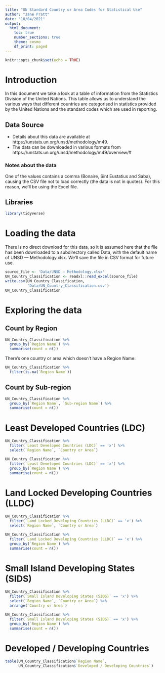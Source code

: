 ```yaml
---
title: "UN Standard Country or Area Codes for Statistical Use"
author: "Jane Pratt"
date: "10/04/2021"
output: 
  html_document:
    toc: true
    number_sections: true
    theme: cosmo
    df_print: paged
---
```


```r
knitr::opts_chunk$set(echo = TRUE)
```

# Introduction

In this document we take a look at a table of information from the Statistics Division of the United Nations. This table allows us to understand the various ways that different countries are categorised in statistics provided by the United Nations and the standard codes which are used in reporting. 

## Data Source

- Details about this data are available at https://unstats.un.org/unsd/methodology/m49.
- The data can be downloaded in various formats from https://unstats.un.org/unsd/methodology/m49/overview/#

### Notes about the data

One of the values contains a comma (Bonaire, Sint Eustatius and Saba),  causing the CSV file not to load correctly (the data is not in quotes). For this reason, we'll be using the Excel file.

## Libraries

```r
library(tidyverse)
```

# Loading the data

There is no direct download for this data, so it is assumed here that the file has been downloaded to a subdirectory called Data, with the default name of UNSD — Methodology.xlsx. We'll save the file in CSV format for future use.

```r
source_file <- 'Data/UNSD — Methodology.xlsx'
UN_Country_Classification <- readxl::read_excel(source_file)
write.csv(UN_Country_Classification,
          'Data/UN_Country_Classification.csv')
UN_Country_Classification
```

# Exploring the data

## Count by Region

```r
UN_Country_Classification %>%
  group_by(`Region Name`) %>%
  summarise(count = n())
```

There's one country or area which doesn't have a Region Name:

```r
UN_Country_Classification %>%
  filter(is.na(`Region Name`))
```

## Count by Sub-region

```r
UN_Country_Classification %>%
  group_by(`Region Name`, `Sub-region Name`) %>%
  summarise(count = n())
```

# Least Developed Countries (LDC)

```r
UN_Country_Classification %>%
  filter(`Least Developed Countries (LDC)` == 'x') %>%
  select(`Region Name`, `Country or Area`)
```

```r
UN_Country_Classification %>%
  filter(`Least Developed Countries (LDC)` == 'x') %>%
  group_by(`Region Name`) %>%
  summarise(count = n())
```

# Land Locked Developing Countries (LLDC)

```r
UN_Country_Classification %>%
  filter(`Land Locked Developing Countries (LLDC)` == 'x') %>%
  select(`Region Name`, `Country or Area`)
```

```r
UN_Country_Classification %>%
  filter(`Land Locked Developing Countries (LLDC)` == 'x') %>%
  group_by(`Region Name`) %>%
  summarise(count = n())
```

# Small Island Developing States (SIDS)

```r
UN_Country_Classification %>%
  filter(`Small Island Developing States (SIDS)` == 'x') %>%
  select(`Region Name`, `Country or Area`) %>%
  arrange(`Country or Area`)
```

```r
UN_Country_Classification %>%
  filter(`Small Island Developing States (SIDS)` == 'x') %>%
  group_by(`Region Name`) %>%
  summarise(count = n())
```

# Developed / Developing Countries

```r
table(UN_Country_Classification$`Region Name`,
      UN_Country_Classification$`Developed / Developing Countries`)
```


